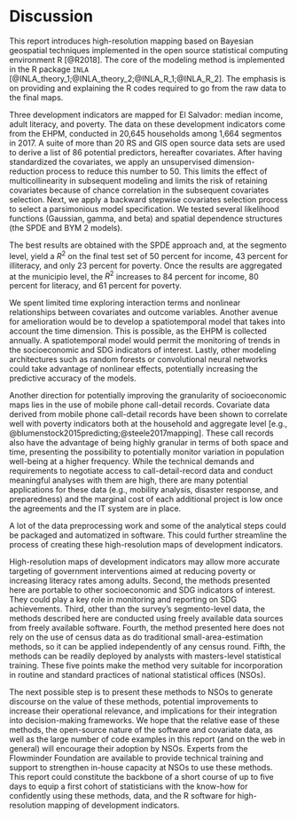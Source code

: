# Discussion {#discussion}

This report introduces high-resolution mapping based on Bayesian geospatial techniques implemented in the open source statistical computing environment R [@R2018]. The core of the modeling method is implemented in the R package `INLA` [@INLA_theory_1;@INLA_theory_2;@INLA_R_1;@INLA_R_2]. The emphasis is on providing and explaining the R codes required to go from the raw data to the final maps.

Three development indicators are mapped for El Salvador: median income, adult literacy, and poverty. The data on these development indicators come from the EHPM, conducted in 20,645 households among 1,664 segmentos in 2017. A suite of more than 20 RS and GIS open source data sets are used to derive a list of 86 potential predictors, hereafter covariates. After having standardized the covariates, we apply an unsupervised dimension-reduction process to reduce this number to 50. This limits the effect of multicollinearity in subsequent modeling and limits the risk of retaining covariates because of chance correlation in the subsequent covariates selection. Next, we apply a backward stepwise covariates selection process to select a parsimonious model specification. We tested several likelihood functions (Gaussian, gamma, and beta) and spatial dependence structures (the SPDE and BYM 2 models).

The best results are obtained with the SPDE approach and, at the segmento level, yield a $R^2$ on the final test set of 50 percent for income, 43 percent for illiteracy, and only 23 percent for poverty. Once the results are aggregated at the municipio level, the $R^2$ increases to 84 percent for income, 80 percent for literacy, and 61 percent for poverty. 

We spent limited time exploring interaction terms and nonlinear relationships between covariates and outcome variables. Another avenue for amelioration would be to develop a spatiotemporal model that takes into account the time dimension. This is possible, as the EHPM is collected annually. A spatiotemporal model would permit the monitoring of trends in the socioeconomic and SDG indicators of interest. Lastly, other modeling architectures such as random forests or convolutional neural networks could take advantage of nonlinear effects, potentially increasing the predictive accuracy of the models.

Another direction for potentially improving the granularity of socioeconomic maps lies in the use of mobile phone call-detail records. Covariate data derived from mobile phone call-detail records have been shown to correlate well with poverty indicators both at the household and aggregate level [e.g., @blumenstock2015predicting;@steele2017mapping]. These call records also have the advantage of being highly granular in terms of both space and time, presenting the possibility to potentially monitor variation in population well-being at a higher frequency. While the technical demands and requirements to negotiate access to call-detail-record data and conduct meaningful analyses with them are high, there are many potential applications for these data (e.g., mobility analysis, disaster response, and preparedness) and the marginal cost of each additional project is low once the agreements and the IT system are in place. 

A lot of the data preprocessing work and some of the analytical steps could be packaged and automatized in software. This could further streamline the process of creating these high-resolution maps of development indicators.

High-resolution maps of development indicators may allow more accurate targeting of government interventions aimed at reducing poverty or increasing literacy rates among adults. Second, the methods presented here are portable to other socioeconomic and SDG indicators of interest. They could play a key role in monitoring and reporting on SDG achievements. Third, other than the survey’s segmento-level data, the methods described here are conducted using freely available data sources from freely available software. Fourth, the method presented here does not rely on the use of census data as do traditional small-area-estimation methods, so it can be applied independently of any census round. Fifth, the methods can be readily deployed by analysts with masters-level statistical training. These five points make the method very suitable for incorporation in routine and standard practices of national statistical offices (NSOs).  

The next possible step is to present these methods to NSOs to generate discourse on the value of these methods, potential improvements to increase their operational relevance, and implications for their integration into decision-making frameworks. We hope that the relative ease of these methods, the open-source nature of the software and covariate data, as well as the large number of code examples in this report (and on the web in general) will encourage their adoption by NSOs. Experts from the Flowminder Foundation are available to provide technical training and support to strengthen in-house capacity at NSOs to use these methods. This report could constitute the backbone of a short course of up to five days to equip a first cohort of statisticians with the know-how for confidently using these methods, data, and the R software for high-resolution mapping of development indicators.
